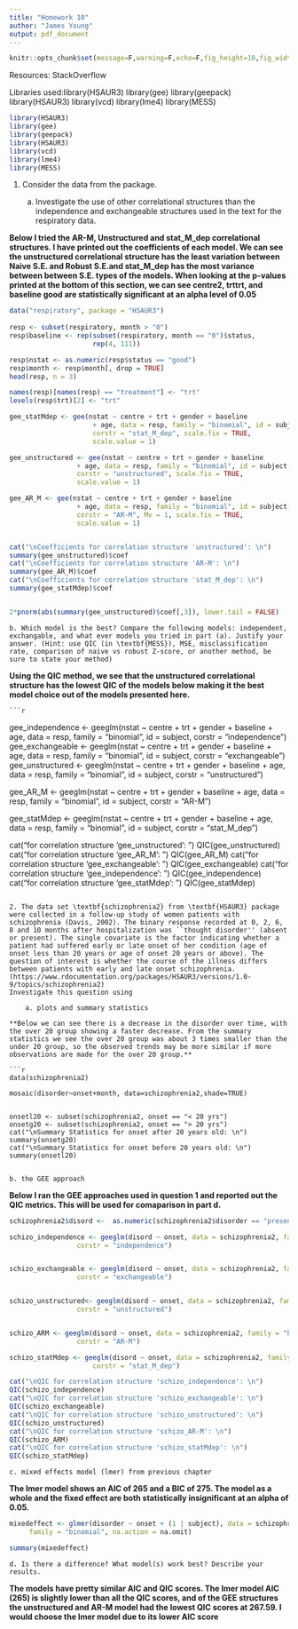 ---
title: "Homework 10"
author: "James Young"
output: pdf_document
---

```{r setup, include=FALSE}
knitr::opts_chunk$set(message=F,warning=F,echo=F,fig_height=10,fig_width=7,cache = F)
```

Resources: StackOverflow

Libraries used:library(HSAUR3)
library(gee)
library(geepack)
library(HSAUR3)
library(vcd)
library(lme4)
library(MESS)



```{r}
library(HSAUR3)
library(gee)
library(geepack)
library(HSAUR3)
library(vcd)
library(lme4)
library(MESS)
```


1. Consider the \textbf{respiratory} data from the \textbf{HSAUR3} package.

    a. Investigate the use of other correlational structures than the independence and exchangeable structures used in the text for the respiratory data.
    
**Below I tried the AR-M, Unstructured and stat_M_dep correlational structures. I have printed out the coefficients of each model. We can see the unstructured correlational structure has the least variation between Naive S.E. and Robust S.E.and stat_M_dep has the most variance between between S.E. types of the models. When looking at the p-values printed at the bottom of this section, we can see centre2, trttrt, and baseline good are statistically significant at an alpha level of 0.05**
    
```{r}

data("respiratory", package = "HSAUR3")
 
resp <- subset(respiratory, month > "0")
resp$baseline <- rep(subset(respiratory, month == "0")$status,
                     rep(4, 111))

resp$nstat <- as.numeric(resp$status == "good")
resp$month <- resp$month[, drop = TRUE]
head(resp, n = 3)

names(resp)[names(resp) == "treatment"] <- "trt"
levels(resp$trt)[2] <- "trt"

gee_statMdep <- gee(nstat ~ centre + trt + gender + baseline 
                     + age, data = resp, family = "binomial", id = subject, 
                     corstr = "stat_M_dep", scale.fix = TRUE, 
                     scale.value = 1)

gee_unstructured <- gee(nstat ~ centre + trt + gender + baseline 
                 + age, data = resp, family = "binomial", id = subject, 
                 corstr = "unstructured", scale.fix = TRUE, 
                 scale.value = 1)

gee_AR_M <- gee(nstat ~ centre + trt + gender + baseline 
                 + age, data = resp, family = "binomial", id = subject, 
                 corstr = "AR-M", Mv = 1, scale.fix = TRUE, 
                 scale.value = 1)


cat("\nCoefficients for correlation structure 'unstructured': \n")
summary(gee_unstructured)$coef
cat("\nCoefficients for correlation structure 'AR-M': \n")
summary(gee_AR_M)$coef
cat("\nCoefficients for correlation structure 'stat_M_dep': \n")
summary(gee_statMdep)$coef


2*pnorm(abs(summary(gee_unstructured)$coef[,3]), lower.tail = FALSE)

```
   
    b. Which model is the best? Compare the following models: independent, exchangable, and what ever models you tried in part (a). Justify your answer. (Hint: use QIC (in \textbf{MESS}), MSE, misclassification rate, comparison of naive vs robust Z-score, or another method, be sure to state your method)
    
**Using the QIC method, we see that the unstructured correlational structure has the lowest QIC of the models below making it the best model choice out of the models presented here.**
    
    ```{r}

gee_independence <- geeglm(nstat ~ centre + trt + gender + baseline 
                 + age, data = resp, family = "binomial", id = subject, 
                 corstr = "independence")
gee_exchangeable <- geeglm(nstat ~ centre + trt + gender + baseline 
                 + age, data = resp, family = "binomial", id = subject, 
                 corstr = "exchangeable")
gee_unstructured <- geeglm(nstat ~ centre + trt + gender + baseline 
                 + age, data = resp, family = "binomial", id = subject, 
                 corstr = "unstructured")

gee_AR_M <- geeglm(nstat ~ centre + trt + gender + baseline 
                 + age, data = resp, family = "binomial", id = subject, 
                 corstr = "AR-M")

gee_statMdep <- geeglm(nstat ~ centre + trt + gender + baseline 
                 + age, data = resp, family = "binomial", id = subject, 
                     corstr = "stat_M_dep")

cat("\nQIC for correlation structure 'gee_unstructured': \n")
QIC(gee_unstructured)
cat("\nQIC for correlation structure 'gee_AR_M': \n")
QIC(gee_AR_M)
cat("\nQIC for correlation structure 'gee_exchangeable': \n")
QIC(gee_exchangeable)
cat("\nQIC for correlation structure 'gee_independence': \n")
QIC(gee_independence)
cat("\nQIC for correlation structure 'gee_statMdep': \n")
QIC(gee_statMdep)
```
    
2. The data set \textbf{schizophrenia2} from \textbf{HSAUR3} package were collected in a follow-up study of women patients with schizophrenia (Davis, 2002). The binary response recorded at 0, 2, 6, 8 and 10 months after hospitalization was ``thought disorder'' (absent or present). The single covariate is the factor indicating whether a patient had suffered early or late onset of her condition (age of onset less than 20 years or age of onset 20 years or above). The question of interest is whether the course of the illness differs between patients with early and late onset schizophrenia. (https://www.rdocumentation.org/packages/HSAUR3/versions/1.0-9/topics/schizophrenia2)
Investigate this question using 

    a. plots and summary statistics
    
**Below we can see there is a decrease in the disorder over time, with the over 20 group showing a faster decrease. From the summary statistics we see the over 20 group was about 3 times smaller than the under 20 group, so the observed trends may be more similar if more observations are made for the over 20 group.**
    
```{r, eval=T}
data(schizophrenia2)

mosaic(disorder~onset+month, data=schizophrenia2,shade=TRUE)


onsetl20 <- subset(schizophrenia2, onset == "< 20 yrs")
onsetg20 <- subset(schizophrenia2, onset == "> 20 yrs")
cat("\nSummary Statistics for onset after 20 years old: \n")
summary(onsetg20)
cat("\nSummary Statistics for onset before 20 years old: \n")
summary(onsetl20)


```
    
    b. the GEE approach
    
**Below I ran the GEE approaches used in question 1 and reported out the QIC metrics. This will be used for comaparison in part d.**
    
```{r, eval=F}
schizophrenia2$disord <-  as.numeric(schizophrenia2$disorder == "present")

schizo_independence <- geeglm(disord ~ onset, data = schizophrenia2, family = "binomial", id = subject, 
                 corstr = "independence")


schizo_exchangeable <- geeglm(disord ~ onset, data = schizophrenia2, family = "binomial", id = subject, 
                 corstr = "exchangeable")


schizo_unstructured<- geeglm(disord ~ onset, data = schizophrenia2, family = "binomial", id = subject, 
                 corstr = "unstructured")


schizo_ARM <- geeglm(disord ~ onset, data = schizophrenia2, family = "binomial", id = subject, 
                 corstr = "AR-M")

schizo_statMdep <- geeglm(disord ~ onset, data = schizophrenia2, family = "binomial", id = subject,
                     corstr = "stat_M_dep")

cat("\nQIC for correlation structure 'schizo_independence': \n")
QIC(schizo_independence)
cat("\nQIC for correlation structure 'schizo_exchangeable': \n")
QIC(schizo_exchangeable)
cat("\nQIC for correlation structure 'schizo_unstructured': \n")
QIC(schizo_unstructured)
cat("\nQIC for correlation structure 'schizo_AR-M': \n")
QIC(schizo_ARM)
cat("\nQIC for correlation structure 'schizo_statMdep': \n")
QIC(schizo_statMdep)
```
    

    
    c. mixed effects model (lmer) from previous chapter    

**The lmer model shows an AIC of 265 and a BIC of 275. The model as a whole and the fixed effect are both statistically insignificant at an alpha of 0.05.**    
  
```{r}
mixedeffect <- glmer(disorder ~ onset + (1 | subject), data = schizophrenia2,
	 family = "binomial", na.action = na.omit)

summary(mixedeffect)
```
    

    
    d. Is there a difference? What model(s) work best? Describe your results.

**The models have pretty similar AIC and QIC scores. The lmer model AIC (265) is slightly lower than all the QIC scores, and of the GEE structures the unstructured and AR-M model had the lowest QIC scores at 267.59. I would choose the lmer model due to its lower AIC score**

